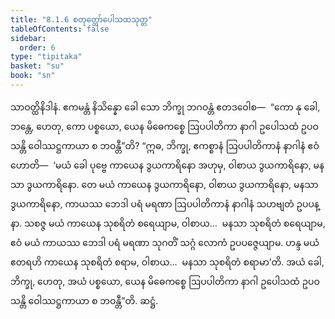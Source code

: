 ```yaml
---
title: "8.1.6 စတုတ္ထော်ပေါသထသုတ္တ"
tableOfContents: false
sidebar:
  order: 6
type: "tipitaka"
basket: "su"
book: "sn"
---
```



<DynamicBreadcrumb />

<Division number="347" book="sn" e="ch" v="18" p="330">

<Paragraph number="1162" book="sn">
သာဝတ္ထိနိဒါနံ. ဧကမန္တံ နိသိန္နော ခေါ သော ဘိက္ခု ဘဂဝန္တံ ဧတဒဝေါစ—  “ကော နု ခေါ, ဘန္တေ, ဟေတု, ကော ပစ္စယော, ယေန မိဓေကစ္စေ ဩပပါတိကာ နာဂါ ဥပေါသထံ ဥပဝသန္တိ ဝေါဿဋ္ဌကာယာ စ ဘဝန္တီ”တိ?
</Paragraph>

<Paragraph number="1163" book="sn">
“ဣဓ, ဘိက္ခု, ဧကစ္စာနံ ဩပပါတိကာနံ နာဂါနံ ဧဝံ ဟောတိ—  ‘မယံ ခေါ ပုဗ္ဗေ ကာယေန ဒွယကာရိနော အဟုမှ, ဝါစာယ ဒွယကာရိနော, မနသာ ဒွယကာရိနော. တေ မယံ ကာယေန ဒွယကာရိနော, ဝါစာယ ဒွယကာရိနော, မနသာ ဒွယကာရိနော, ကာယဿ ဘေဒါ ပရံ မရဏာ ဩပပါတိကာနံ နာဂါနံ သဟဗျတံ ဥပပန္နာ. သစဇ္ဇ မယံ ကာယေန သုစရိတံ စရေယျာမ, ဝါစာယ…  မနသာ သုစရိတံ စရေယျာမ, ဧဝံ မယံ ကာယဿ ဘေဒါ ပရံ မရဏာ သုဂတိံ သဂ္ဂံ လောကံ ဥပပဇ္ဇေယျာမ. ဟန္ဒ မယံ ဧတရဟိ ကာယေန သုစရိတံ စရာမ, ဝါစာယ…  မနသာ သုစရိတံ စရာမာ’တိ. အယံ ခေါ, ဘိက္ခု, ဟေတု, အယံ ပစ္စယော, ယေန မိဓေကစ္စေ ဩပပါတိကာ နာဂါ ဥပေါသထံ ဥပဝသန္တိ ဝေါဿဋ္ဌကာယာ စ ဘဝန္တီ”တိ.

</Paragraph>
</Division>

<Paragraph number="1164" type="center" book="sn">
ဆဋ္ဌံ.
</Paragraph>